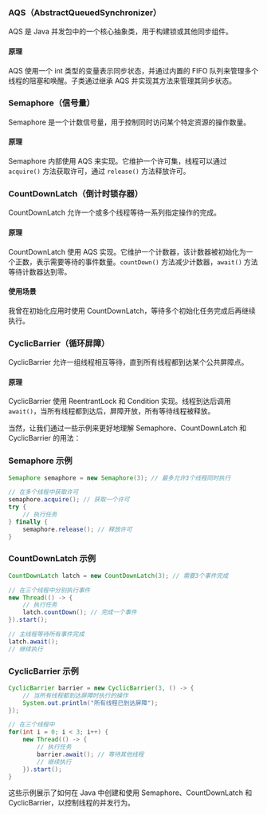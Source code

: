 ### AQS（AbstractQueuedSynchronizer）

AQS 是 Java 并发包中的一个核心抽象类，用于构建锁或其他同步组件。

#### 原理
AQS 使用一个 int 类型的变量表示同步状态，并通过内置的 FIFO 队列来管理多个线程的阻塞和唤醒。子类通过继承 AQS 并实现其方法来管理其同步状态。

### Semaphore（信号量）

Semaphore 是一个计数信号量，用于控制同时访问某个特定资源的操作数量。

#### 原理
Semaphore 内部使用 AQS 来实现。它维护一个许可集，线程可以通过 `acquire()` 方法获取许可，通过 `release()` 方法释放许可。

### CountDownLatch（倒计时锁存器）

CountDownLatch 允许一个或多个线程等待一系列指定操作的完成。

#### 原理
CountDownLatch 使用 AQS 实现。它维护一个计数器，该计数器被初始化为一个正数，表示需要等待的事件数量。`countDown()` 方法减少计数器，`await()` 方法等待计数器达到零。

#### 使用场景
我曾在初始化应用时使用 CountDownLatch，等待多个初始化任务完成后再继续执行。

### CyclicBarrier（循环屏障）

CyclicBarrier 允许一组线程相互等待，直到所有线程都到达某个公共屏障点。

#### 原理
CyclicBarrier 使用 ReentrantLock 和 Condition 实现。线程到达后调用 `await()`，当所有线程都到达后，屏障开放，所有等待线程被释放。

当然，让我们通过一些示例来更好地理解 Semaphore、CountDownLatch 和 CyclicBarrier 的用法：

### Semaphore 示例

```java
Semaphore semaphore = new Semaphore(3); // 最多允许3个线程同时执行

// 在多个线程中获取许可
semaphore.acquire(); // 获取一个许可
try {
    // 执行任务
} finally {
    semaphore.release(); // 释放许可
}
```

### CountDownLatch 示例

```java
CountDownLatch latch = new CountDownLatch(3); // 需要3个事件完成

// 在三个线程中分别执行事件
new Thread(() -> {
    // 执行任务
    latch.countDown(); // 完成一个事件
}).start();

// 主线程等待所有事件完成
latch.await();
// 继续执行
```

### CyclicBarrier 示例

```java
CyclicBarrier barrier = new CyclicBarrier(3, () -> {
    // 当所有线程都到达屏障时执行的操作
    System.out.println("所有线程已到达屏障");
});

// 在三个线程中
for(int i = 0; i < 3; i++) {
    new Thread(() -> {
        // 执行任务
        barrier.await(); // 等待其他线程
        // 继续执行
    }).start();
}
```

这些示例展示了如何在 Java 中创建和使用 Semaphore、CountDownLatch 和 CyclicBarrier，以控制线程的并发行为。